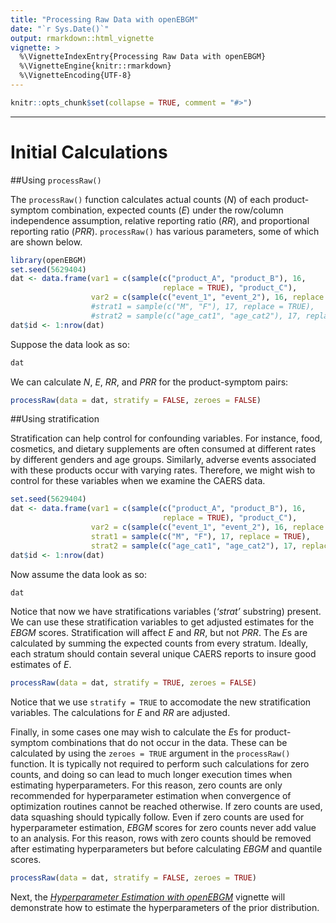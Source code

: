 ---
title: "Processing Raw Data with openEBGM"
date: "`r Sys.Date()`"
output: rmarkdown::html_vignette
vignette: >
  %\VignetteIndexEntry{Processing Raw Data with openEBGM}
  %\VignetteEngine{knitr::rmarkdown}
  %\VignetteEncoding{UTF-8}
---

```{r, echo = FALSE}
knitr::opts_chunk$set(collapse = TRUE, comment = "#>")
```

-------

# Initial Calculations

##Using `processRaw()`

The `processRaw()` function calculates actual counts $(N)$ of each
product-symptom combination, expected counts $(E)$ under the row/column
independence assumption, relative reporting ratio $(RR)$, and proportional
reporting ratio $(PRR)$. `processRaw()` has various parameters, some of which
are shown below.

```{r, echo = FALSE}
library(openEBGM)
set.seed(5629404)
dat <- data.frame(var1 = c(sample(c("product_A", "product_B"), 16,
                                  replace = TRUE), "product_C"),
                  var2 = c(sample(c("event_1", "event_2"), 16, replace = TRUE), "event_1"))
                  #strat1 = sample(c("M", "F"), 17, replace = TRUE),
                  #strat2 = sample(c("age_cat1", "age_cat2"), 17, replace = TRUE))
dat$id <- 1:nrow(dat)
```

Suppose the data look as so:
```{r}
dat
```

We can calculate $N$, $E$, $RR$, and $PRR$ for the product-symptom pairs:
```{r}
processRaw(data = dat, stratify = FALSE, zeroes = FALSE)
```

##Using stratification

Stratification can help control for confounding variables. For instance, food,
cosmetics, and dietary supplements are often consumed at different rates by
different genders and age groups. Similarly, adverse events associated with
these products occur with varying rates. Therefore, we might wish to control for
these variables when we examine the CAERS data.

```{r, echo = FALSE}
set.seed(5629404)
dat <- data.frame(var1 = c(sample(c("product_A", "product_B"), 16,
                                  replace = TRUE), "product_C"),
                  var2 = c(sample(c("event_1", "event_2"), 16, replace = TRUE), "event_1"),
                  strat1 = sample(c("M", "F"), 17, replace = TRUE),
                  strat2 = sample(c("age_cat1", "age_cat2"), 17, replace = TRUE))
dat$id <- 1:nrow(dat)
```

Now assume the data look as so:

```{r}
dat
```

Notice that now we have stratifications variables (*'strat'* substring) present.
We can use these stratification variables to get adjusted estimates for the
$EBGM$ scores. Stratification will affect $E$ and $RR$, but not $PRR$. The $E$s
are calculated by summing the expected counts from every stratum. Ideally, each
stratum should contain several unique CAERS reports to insure good estimates of
$E$.

```{r}
processRaw(data = dat, stratify = TRUE, zeroes = FALSE)
```

Notice that we use `stratify = TRUE` to accomodate the new stratification 
variables. The calculations for $E$ and $RR$ are adjusted.

Finally, in some cases one may wish to calculate the $E$s for product-symptom 
combinations that do not occur in the data. These can be calculated by using the
`zeroes = TRUE` argument in the `processRaw()` function. It is typically not
required to perform such calculations for zero counts, and doing so can lead to
much longer execution times when estimating hyperparameters. For this reason,
zero counts are only recommended for hyperparameter estimation when convergence
of optimization routines cannot be reached otherwise. If zero counts are used,
data squashing should typically follow. Even if zero counts are used for
hyperparameter estimation, $EBGM$ scores for zero counts never add value to an
analysis. For this reason, rows with zero counts should be removed after 
estimating hyperparameters but before calculating $EBGM$ and quantile scores.

```{r}
processRaw(data = dat, stratify = FALSE, zeroes = TRUE)
```

Next, the
[*Hyperparameter Estimation with openEBGM*](https://cran.r-project.org/package=openEBGM/vignettes/x3_hyperParameterVignette.html){target="_blank"}
vignette will demonstrate how to estimate the hyperparameters of the prior
distribution.
